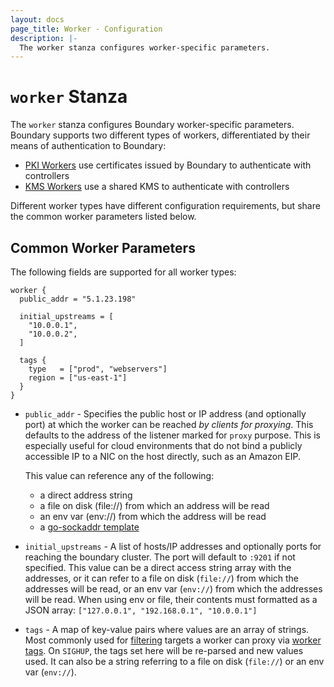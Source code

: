 ```yaml
---
layout: docs
page_title: Worker - Configuration
description: |-
  The worker stanza configures worker-specific parameters.
---
```


# `worker` Stanza

The `worker` stanza configures Boundary worker-specific parameters. Boundary
supports two different types of workers, differentiated by their means of
authentication to Boundary:

- [PKI Workers][] use certificates issued by Boundary to authenticate with controllers
- [KMS Workers][] use a shared KMS to authenticate with controllers

Different worker types have different configuration requirements, but share the common worker parameters listed below.

## Common Worker Parameters
The following fields are supported for all worker types:

```hcl
worker {
  public_addr = "5.1.23.198"

  initial_upstreams = [
    "10.0.0.1",
    "10.0.0.2",
  ]

  tags {
    type   = ["prod", "webservers"]
    region = ["us-east-1"]
  }
}
```

- `public_addr` - Specifies the public host or IP address (and optionally port)
  at which the worker can be reached _by clients for proxying_. This defaults to
  the address of the listener marked for `proxy` purpose. This is especially
  useful for cloud environments that do not bind a publicly accessible IP to a NIC
  on the host directly, such as an Amazon EIP. 
  
  This value can reference any of the following:
  - a direct address string
  - a file on disk (file://) from which an address will be read
  - an env var (env://) from which the address will be read
  - a [go-sockaddr template](https://godoc.org/github.com/hashicorp/go-sockaddr/template)

- `initial_upstreams` - A list of hosts/IP addresses and optionally ports for
  reaching the boundary cluster. The port will default to `:9201` if not
  specified. This value can be a direct access string array with the addresses,
  or it can refer to a file on disk (`file://`) from which the addresses will be
  read, or an env var (`env://`) from which the addresses will be read. When using
  env or file, their contents must formatted as a JSON array: `["127.0.0.1",
  "192.168.0.1", "10.0.0.1"]`

- `tags` - A map of key-value pairs where values are an array of strings. Most
  commonly used for [filtering](/docs/concepts/filtering) targets a worker can
  proxy via [worker tags](/docs/concepts/filtering/worker-tags). On `SIGHUP`, the
  tags set here will be re-parsed and new values used. It can also be a string
  referring to a file on disk (`file://`) or an env var (`env://`).

[kms workers]: /docs/configuration/worker/kms-worker
[pki workers]: /docs/configuration/worker/pki-worker
